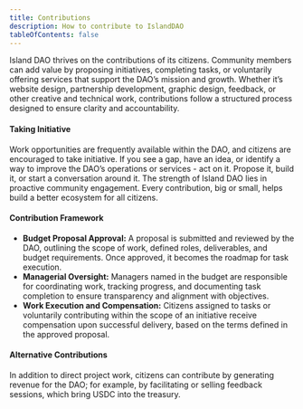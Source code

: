 ```yaml
---
title: Contributions
description: How to contribute to IslandDAO
tableOfContents: false
---
```


Island DAO thrives on the contributions of its citizens. Community members can add value by proposing initiatives, completing tasks, or voluntarily offering services that support the DAO’s mission and growth. Whether it’s website design, partnership development, graphic design, feedback, or other creative and technical work, contributions follow a structured process designed to ensure clarity and accountability.

#### Taking Initiative

Work opportunities are frequently available within the DAO, and citizens are encouraged to take initiative. If you see a gap, have an idea, or identify a way to improve the DAO’s operations or services - act on it. Propose it, build it, or start a conversation around it. The strength of Island DAO lies in proactive community engagement. Every contribution, big or small, helps build a better ecosystem for all citizens.

#### Contribution Framework

- **Budget Proposal Approval:** A proposal is submitted and reviewed by the DAO, outlining the scope of work, defined roles, deliverables, and budget requirements. Once approved, it becomes the roadmap for task execution.
- **Managerial Oversight:** Managers named in the budget are responsible for coordinating work, tracking progress, and documenting task completion to ensure transparency and alignment with objectives.
- **Work Execution and Compensation:** Citizens assigned to tasks or voluntarily contributing within the scope of an initiative receive compensation upon successful delivery, based on the terms defined in the approved proposal.

#### Alternative Contributions

In addition to direct project work, citizens can contribute by generating revenue for the DAO; for example, by facilitating or selling feedback sessions, which bring USDC into the treasury.

